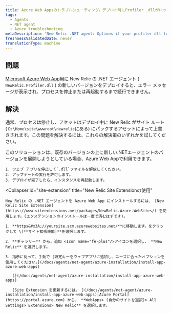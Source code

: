 ```yaml
---
title: Azure Web Appsのトラブルシューティング。デプロイ時にProfiler .dllがロックされる
tags:
  - Agents
  - NET agent
  - Azure troubleshooting
metaDescription: 'New Relic .NET agent: Options if your profiler dll locks when deploying your Azure Web App.'
freshnessValidatedDate: never
translationType: machine
---
```


## 問題

[Microsoft Azure Web App](/docs/agents/net-agent/azure-installation/install-app-azure-web-apps)用に New Relic の .NET エージェント ( `NewRelic.Profiler.dll` ) の新しいバージョンをデプロイすると、エラー メッセージが表示され、プロセスを停止または再起動するまで続行できません。

## 解決

通常、プロセスは停止し、アセットはデプロイ中に New Relic がサイト ルート ( `D:\Home\site\wwwroot\newrelic`にある) にパックするアセットによって上書きされます。この問題を解決するには、これらの解決策のいずれかを試してください。

<CollapserGroup>
  <Collapser
    id="stop-dll-deploy"
    title="ファイルのリリースを停止する"
  >
    このソリューションは、既存のバージョンの上に新しい.NETエージェントのバージョンを展開しようとしている場合、Azure Web Appで利用できます。

    1. ウェブ アプリを停止して`.dll`ファイルを解放してください。
    2. アップデートの実行を許可します。
    3. デプロイが完了したら、インスタンスを再起動します。
  </Collapser>

  <Collapser
    id="site-extension"
    title="New Relic Site Extensionの使用"
  >
    New Relic の .NET エージェントを Azure Web App にインストールするには、 [New Relic Site Extension](https://www.siteextensions.net/packages/NewRelic.Azure.WebSites/) を使用します。(エクステンションのインストールは一度で済むはずです)。

    1. **https&#x3A;//yoursite.scm.azurewebsites.net/**に移動します。をクリックして \[**サイト拡張機能]**を選択します。

    2. **ギャラリー** から、追加 <Icon name="fe-plus"/>アイコンを選択し、 **New Relic** を選択します。

    3. 指示に従って、手動で [設定キーをウェブアプリに追加し、ニーズに合ったオプションを使用してください。](/docs/agents/net-agent/azure-installation/install-app-azure-web-apps)

       [](/docs/agents/net-agent/azure-installation/install-app-azure-web-apps)

       [Site Extension を更新するには。 ](/docs/agents/net-agent/azure-installation/install-app-azure-web-apps)[Azure Portal](https://portal.azure.com) から、 **WebApps> (自分のサイトを選択)> All Settings> Extensions> New Relic** を選択します。
  </Collapser>
</CollapserGroup>